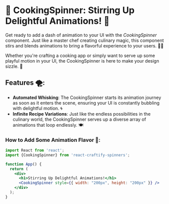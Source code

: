 

<Meta title="Spinners/CookingSpinner" component={CookingSpinner} />

# 🍳 CookingSpinner: Stirring Up Delightful Animations! 🍳

Get ready to add a dash of animation to your UI with the *CookingSpinner* component. Just like a master chef creating culinary magic, this component stirs and blends animations to bring a flavorful experience to your users. 🍳🌀

Whether you're crafting a cooking app or simply want to serve up some playful motion in your UI, the CookingSpinner is here to make your design sizzle. 🌟

## Features 🌪️:

- **Automated Whisking**: The CookingSpinner starts its animation journey as soon as it enters the scene, ensuring your UI is constantly bubbling with delightful motion. 🌀
- **Infinite Recipe Variations**: Just like the endless possibilities in the culinary world, the CookingSpinner serves up a diverse array of animations that loop endlessly. 🍽️

### How to Add Some Animation Flavor 🚀:

```jsx
import React from 'react';
import {CookingSpinner} from 'react-craftify-spinners';  

function App() {
  return (
    <div>
      <h1>Stirring Up Delightful Animations!</h1>
      <CookingSpinner style={{ width: "200px", height: "200px" }} />
    </div>
  );
}

